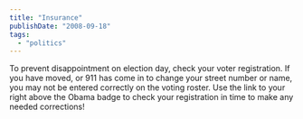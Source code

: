 ```yaml
---
title: "Insurance"
publishDate: "2008-09-18"
tags: 
  - "politics"
---
```


To prevent disappointment on election day, check your voter registration. If you have moved, or 911 has come in to change your street number or name, you may not be entered correctly on the voting roster. Use the link to your right above the Obama badge to check your registration in time to make any needed corrections!
